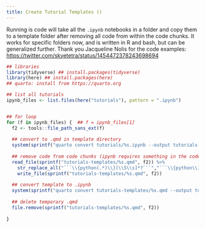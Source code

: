 ```yaml
---
title: Create Tutorial Templates ()
---
```


Running is code will take all the `.ipynb` notebooks in a folder and copy them to a template folder after removing all code from within the code chunks. It works for specific folders now, and is written in R and bash, but can be generalized further. Thank you Jacqueline Nolis for the code examples: <https://twitter.com/skyetetra/status/1454472378243698694>


```r
## libraries
library(tidyverse) ## install.packages(tidyverse)
library(here) ## install.packages(here)
## quarto: install from https://quarto.org

## list all tutorials
ipynb_files <- list.files(here("tutorials"), pattern = ".ipynb")


## for loop
for (f in ipynb_files) {  ## f = ipynb_files[1]
  f2 <- tools::file_path_sans_ext(f)
  
  ## convert to .qmd in template directory
  system(sprintf("quarto convert tutorials/%s.ipynb --output tutorials-templates/%s.qmd", f2, f2))
  
  ## remove code from code chunks (ipynb requires something in the code chunk, so here it's #)), overwrite the .qmd
  read_file(sprintf("tutorials-templates/%s.qmd", f2)) %>%
    str_replace_all("```\\{python(.*)\\}[\\S\\s]*?```","```\\{python\\1\\}\n#\n\n```") %>%
    write_file(sprintf("tutorials-templates/%s.qmd", f2))
  
  ## convert template to .ipynb
  system(sprintf("quarto convert tutorials-templates/%s.qmd --output tutorials-templates/%s.ipynb", f2, f2))
  
  ## delete temporary .qmd
  file.remove(sprintf("tutorials-templates/%s.qmd", f2))
  
}


```

